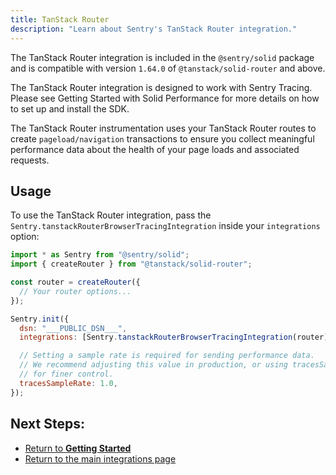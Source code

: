 ```yaml
---
title: TanStack Router
description: "Learn about Sentry's TanStack Router integration."
---
```


The TanStack Router integration is included in the `@sentry/solid` package and is compatible with version `1.64.0` of `@tanstack/solid-router` and above.

<Alert title="Note">

The TanStack Router integration is designed to work with Sentry Tracing. Please see <PlatformLink to="/tracing/#enable-tracing">Getting Started with Solid Performance</PlatformLink> for more details on how to set up and install the SDK.

</Alert>

The TanStack Router instrumentation uses your TanStack Router routes to create `pageload/navigation` transactions to ensure you collect meaningful performance data about the health of your page loads and associated requests.

## Usage

To use the TanStack Router integration, pass the `Sentry.tanstackRouterBrowserTracingIntegration` inside your `integrations` option:

```javascript
import * as Sentry from "@sentry/solid";
import { createRouter } from "@tanstack/solid-router";

const router = createRouter({
  // Your router options...
});

Sentry.init({
  dsn: "___PUBLIC_DSN___",
  integrations: [Sentry.tanstackRouterBrowserTracingIntegration(router)],

  // Setting a sample rate is required for sending performance data.
  // We recommend adjusting this value in production, or using tracesSampler
  // for finer control.
  tracesSampleRate: 1.0,
});
```

## Next Steps:

- [Return to **Getting Started**](../../)
- [Return to the main integrations page](../)
